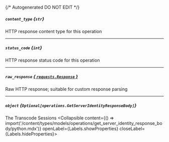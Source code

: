 {/* Autogenerated DO NOT EDIT  */}

##### `content_type` *{`str`}*
HTTP response content type for this operation

---
##### `status_code` *{`int`}*
HTTP response status code for this operation

---
##### `raw_response` [*{ `requests.Response` }*](https://requests.readthedocs.io/en/latest/api/#requests.Response)
Raw HTTP response; suitable for custom response parsing

---
##### `object` *{`Optional[operations.GetServerIdentityResponseBody]`}*
The Transcode Sessions
<Collapsible content={() => import('/content/types/models/operations/get_server_identity_response_body/python.mdx')} openLabel={Labels.showProperties} closeLabel={Labels.hideProperties}>
</Collapsible>


